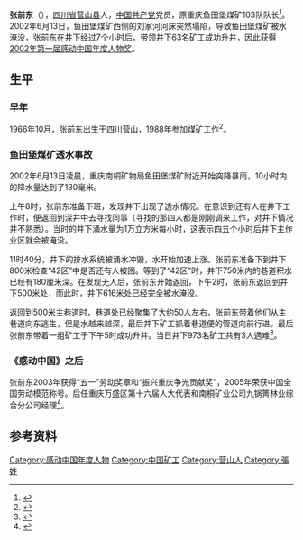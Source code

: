 {{Infobox_Person
| name =张前东
|occupation= 原重庆鱼田堡煤矿103队队长
| period =
| Sex = 男
|birth_date= {{Birth year and age|1966|10}}
|birth_place= {{PRC}}[[四川省|四川省]][[营山县|营山县]]
| nationality ={{PRC}}
| residence =
| party ={{CPC}}
}}
'''张前东'''（{{bd|1966年|10月}}），[[四川省|四川省]][[营山县|营山县]]人{{r|A}}，[[中国共产党|中国共产党]]党员，原重庆鱼田堡煤矿103队队长<ref>{{cite web|url=http://www.mybetter.cn/renwu/d5c5c7b0b6ab.htm|title=张前东资料,张前东介绍|first=|last=|work=mybetter.cn|year=2010 [last update]|accessdate=20 April 2011|deadurl=yes|archiveurl=https://web.archive.org/web/20120118230840/http://www.mybetter.cn/renwu/d5c5c7b0b6ab.htm|archivedate=2012年1月18日}}</ref>。2002年6月13日，鱼田堡煤矿西侧的刘家河河床突然塌陷，导致鱼田堡煤矿被水淹没，张前东在井下经过7个小时后，带领井下63名矿工成功升井，因此获得[[感动中国#历年评选结果#2002年|2002年第一届感动中国年度人物奖]]。

==生平==
===早年===
1966年10月，张前东出生于四川营山，1988年参加煤矿工作<ref>{{cite web |url=http://news.163.com/09/1011/09/5LB72692000120GR.html |title=张前东：煤矿铁汉子(图)_网易新闻中心 |first= |last= |work=news.163.com |year=2011 [last update] |accessdate=20 April 2011 |archive-date=2019-05-20 |archive-url=https://web.archive.org/web/20190520131952/http://news.163.com/09/1011/09/5LB72692000120GR.html |dead-url=yes }}</ref>。
===鱼田堡煤矿透水事故===
2002年6月13日凌晨，重庆南桐矿物局鱼田堡煤矿附近开始突降暴雨，10小时内的降水量达到了130毫米{{r|B}}。

上午8时，张前东准备下班，发现井下出现了透水情况{{r|B}}。在意识到还有人在井下工作时，便返回到深井中去寻找同事（寻找的那四人都是刚刚调来工作，对井下情况并不熟悉）。当时的井下涌水量为1万立方米每小时，这表示四五个小时后井下主作业区就会被淹没{{r|B}}。

11时40分，井下的排水系统被涌水冲毁，水开始加速上涨。张前东准备下到井下800米检查“42区”中是否还有人被困。等到了“42区”时，井下750米内的巷道积水已经有180厘米深{{r|B}}。在发现无人后，张前东开始返回，下午2时，张前东返回到井下500米处，而此时，井下616米处已经完全被水淹没{{r|B}}。

返回到500米主巷道时，巷道处已经聚集了大约50人左右，张前东带着他们从主巷道向东逃生，但是水越来越深，最后井下矿工抓着巷道便的管道向前行进{{r|B}}。最后张前东带着一组矿工于下午5时成功升井。当日井下973名矿工共有3人遇难<ref>{{cite web |url=http://news.sina.com.cn/c/2005-11-07/17588235502.shtml |title=矿工讲述矿难背后生存故事：冒死救出63名工友(3)_新闻中心_新浪网 |first= |last= |work=news.sina.com.cn |year=2011 [last update] |accessdate=20 April 2011 |archive-date=2019-05-22 |archive-url=https://web.archive.org/web/20190522042447/http://news.sina.com.cn/c/2005-11-07/17588235502.shtml |dead-url=no }}</ref>。
{{cquote|他在灾难发生的时候做出了一个伟大的选择，虽然他自己已经远离了死亡的阴影，但他却又一次奔向了死神，为的是把生命的阳光同样带给在死神面前挣扎的同伴。他无畏、清醒、果敢，他的人格光辉照亮了黑暗的矿道，照亮了几百个矿工的生命，更照亮了人们的心灵。<ref>{{cite web |url= http://news.cctv.com/special/07gdzg/20071204/102274_4.shtml |title=CCTV.com-2002-2006年度感动中国人物颁奖辞赏析 |first= |last=|work=news.cctv.com |year=2011 [last update] |accessdate=20 April 2011}}</ref> |感动中国张前东颁奖辞}}

===《感动中国》之后===
张前东2003年获得“五一”劳动奖章和“振兴重庆争光贡献奖”，2005年荣获中国全国劳动模范称号。后任重庆万盛区第十六届人大代表和南桐矿业公司九锅箐林业综合分公司经理<ref>{{cite web|url=http://www.chinarwzj.com/articles/?type=detail&id=1227|title=张前东：为了那份沉旬旬的责任 - 传记文章 - 人物传记网|first=|last=|work=chinarwzj.com|year=2011 [last update]|accessdate=20 April 2011|deadurl=yes|archiveurl=https://web.archive.org/web/20160308190721/http://chinarwzj.com/articles?id=1227&type=detail|archivedate=2016年3月8日}}</ref>。

==参考资料==
{{reflist|refs=<ref name="A">{{cite web|url=http://cq.cqnews.net/cqztlm/sz/hhnl_ggkf30n/20080926hhnl_wsql30n/200812/t20081217_2791331.htm|title=张前东：6小时壮举感动中国|first=|last=|work=cq.cqnews.net|year=2011 [last update]|quote=四川营山|accessdate=20 April 2011}}{{dead link|date=2018年2月 |bot=InternetArchiveBot |fix-attempted=yes }}</ref>
<ref name="B">{{cite web |url=http://www.chinahaoren.cn/?action-viewnews-itemid-2545 |title=感动中国·张前东（图） - 中国好人网 |first= |last= |work=chinahaoren.cn |year=2011 [last update] |accessdate=20 April 2011 |archive-date=2012-11-07 |archive-url=https://web.archive.org/web/20121107011435/http://www.chinahaoren.cn/?action-viewnews-itemid-2545 |dead-url=no }}</ref>}}

{{感動中國}}

{{DEFAULTSORT:Z张}}
[[Category:感动中国年度人物|Category:感动中国年度人物]]
[[Category:中国矿工|Category:中国矿工]]
[[Category:营山人|Category:营山人]]
[[Category:張姓|Category:張姓]]